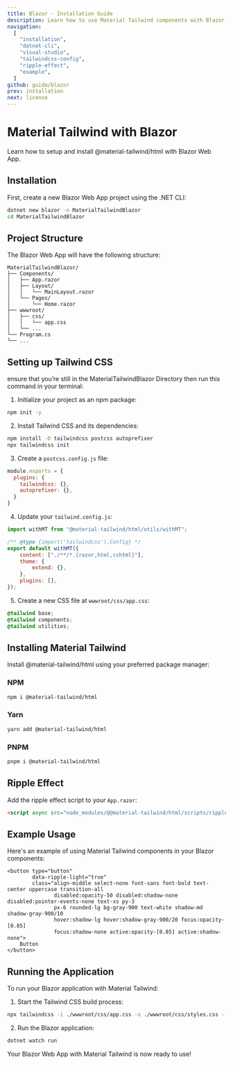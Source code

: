 ```yaml
---
title: Blazor - Installation Guide
description: Learn how to use Material Tailwind components with Blazor and Tailwind CSS to easily create elegant and flexible pages.
navigation:
  [
    "installation",
    "dotnet-cli",
    "visual-studio",
    "tailwindcss-config",
    "ripple-effect",
    "example",
  ]
github: guide/blazor
prev: installation
next: license
---
```


# Material Tailwind with Blazor

Learn how to setup and install @material-tailwind/html with Blazor Web App.

## Installation

First, create a new Blazor Web App project using the .NET CLI:

```bash
dotnet new blazor -n MaterialTailwindBlazor
cd MaterialTailwindBlazor
```

## Project Structure

The Blazor Web App will have the following structure:

```
MaterialTailwindBlazor/
├── Components/
│   ├── App.razor
│   ├── Layout/
│   │   └── MainLayout.razor
│   └── Pages/
│       └── Home.razor
├── wwwroot/
│   ├── css/
│   │   └── app.css
│   └── ...
└── Program.cs
└── ...
```

## Setting up Tailwind CSS

ensure that you’re still in the MaterialTailwindBlazor Directory then run this command in your terminal:

1. Initialize your project as an npm package:

```bash
npm init -y
```

2. Install Tailwind CSS and its dependencies:

```bash
npm install -D tailwindcss postcss autoprefixer
npx tailwindcss init
```

3. Create a `postcss.config.js` file:

```javascript
module.exports = {
  plugins: {
    tailwindcss: {},
    autoprefixer: {},
  }
}
```

4. Update your `tailwind.config.js`:

```javascript
import withMT from "@material-tailwind/html/utils/withMT";

/** @type {import('tailwindcss').Config} */
export default withMT({
    content: ["./**/*.{razor,html,cshtml}"],
    theme: {
        extend: {},
    },
    plugins: [],
});
```

5. Create a new CSS file at `wwwroot/css/app.css`:

```css
@tailwind base;
@tailwind components;
@tailwind utilities;
```

## Installing Material Tailwind

Install @material-tailwind/html using your preferred package manager:

### NPM
```bash
npm i @material-tailwind/html
```

### Yarn
```bash
yarn add @material-tailwind/html
```

### PNPM
```bash
pnpm i @material-tailwind/html
```

## Ripple Effect

Add the ripple effect script to your `App.razor`:

```html
<script async src="node_modules/@@material-tailwind/html/scripts/ripple.js"></script>
```

## Example Usage

Here's an example of using Material Tailwind components in your Blazor components:

```razor
<button type="button"
        data-ripple-light="true"
        class="align-middle select-none font-sans font-bold text-center uppercase transition-all 
               disabled:opacity-50 disabled:shadow-none disabled:pointer-events-none text-xs py-3 
               px-6 rounded-lg bg-gray-900 text-white shadow-md shadow-gray-900/10 
               hover:shadow-lg hover:shadow-gray-900/20 focus:opacity-[0.85] 
               focus:shadow-none active:opacity-[0.85] active:shadow-none">
    Button
</button>
```

## Running the Application

To run your Blazor application with Material Tailwind:

1. Start the Tailwind CSS build process:
```bash
npx tailwindcss -i ./wwwroot/css/app.css -o ./wwwroot/css/styles.css --watch
```

2. Run the Blazor application:
```bash
dotnet watch run
```

Your Blazor Web App with Material Tailwind is now ready to use!
